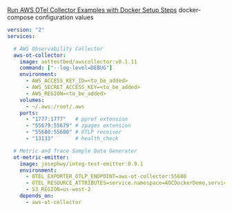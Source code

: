 [Run AWS OTel Collector Examples with Docker Setup Steps](https://aws-otel.github.io/docs/setup/docker-images#steps) docker-compose configuration values

```yaml
version: "2"
services:

  # AWS Observability Collector
  aws-ot-collector:
    image: aottestbed/awscollector:v0.1.11
    command: ["--log-level=DEBUG"]
    environment:
      - AWS_ACCESS_KEY_ID=<to_be_added>
      - AWS_SECRET_ACCESS_KEY=<to_be_added>
      - AWS_REGION=<to_be_added>
    volumes:
      - ~/.aws:/root/.aws
    ports:
      - "1777:1777"   # pprof extension
      - "55679:55679" # zpages extension
      - "55680:55680" # OTLP receiver
      - "13133"       # health_check

  # Metric and Trace Sample Data Generator
  ot-metric-emitter:
    image: josephwy/integ-test-emitter:0.9.1
    environment:
      - OTEL_EXPORTER_OTLP_ENDPOINT=aws-ot-collector:55680
      - OTEL_RESOURCE_ATTRIBUTES=service.namespace=AOCDockerDemo,service.name=AOCDockerDemoService
      - S3_REGION=us-west-2
    depends_on:
      - aws-ot-collector
```
